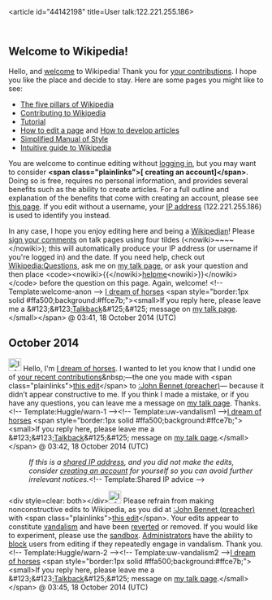 <article id="44142198" title=User talk:122.221.255.186>
	<talkpage id="44142198" title="User talk:122.221.255.186">
== Welcome to Wikipedia! ==

Hello, and [[Wikipedia:Introduction|welcome]] to Wikipedia! Thank you for [[Special:Contributions/122.221.255.186|your contributions]]. I hope you like the place and decide to stay. Here are some pages you might like to see:

* [[Wikipedia:Five pillars|The five pillars of Wikipedia]]
* [[Wikipedia:Contributing to Wikipedia|Contributing to Wikipedia]]
* [[Wikipedia:Tutorial|Tutorial]]
* [[Wikipedia:How to edit a page|How to edit a page]] and [[Wikipedia:Article development|How to develop articles]]
* [[Wikipedia:Simplified Manual of Style|Simplified Manual of Style]]
* [[Help:Wikipedia: The Missing Manual/Introduction|Intuitive guide to Wikipedia]]

You are welcome to continue editing without [[Special:Userlogin|logging in]], but you may want to consider '''&lt;span class=&quot;plainlinks&quot;&gt;[{{fullurl:Special:Userlogin|type=signup&amp;campaign=anonwelcometemplate}} creating an account]&lt;/span&gt;'''. Doing so is free, requires no personal information, and provides several benefits such as the ability to create articles. For a full outline and explanation of the benefits that come with creating an account, please see [[Wikipedia:Why create an account?|this page]]. If you edit without a username, your [[IP address]] (122.221.255.186) is used to identify you instead.

In any case, I hope you enjoy editing here and being a [[Wikipedia:Wikipedians|Wikipedian]]! Please [[Wikipedia:Signatures|sign your comments]] on talk pages using four tildes (&lt;nowiki&gt;~~~~&lt;/nowiki&gt;); this will automatically produce your IP address (or username if you're logged in) and the date. If you need help, check out [[Wikipedia:Questions]], ask me on [[User talk:I dream of horses|my talk page]], or ask your question and then place &lt;code&gt;&lt;nowiki&gt;{{&lt;/nowiki&gt;[[:Category:Wikipedians looking for help|helpme]]&lt;nowiki&gt;}}&lt;/nowiki&gt;&lt;/code&gt; before the question on this page. Again, welcome! &lt;!-- Template:welcome-anon --&gt; [[User:I dream of horses|I dream of horses]] &lt;span style=&quot;border:1px solid #ffa500;background:#ffce7b;&quot;&gt;&lt;small&gt;If you reply here, please leave me a &amp;#123;&amp;#123;[[Template:Talkback|Talkback]]&amp;#125;&amp;#125; message on [[User talk:I dream of horses|my talk page]].&lt;/small&gt;&lt;/span&gt; @  03:41, 18 October 2014 (UTC)

== October 2014 ==

[[File:Information.svg|25px|alt=Information icon]] Hello, I'm [[User:I dream of horses|I dream of horses]]. I wanted to let you know that I undid one of [[Special:Contributions/122.221.255.186|your recent contributions]]&amp;nbsp;—the one you made with &lt;span class=&quot;plainlinks&quot;&gt;[https://en.wikipedia.org/w/index.php?title=John%20Bennet%20%28preacher%29&amp;diff=630062507 this edit]&lt;/span&gt; to [[:John Bennet (preacher)]]— because it didn’t appear constructive to me. If you think I made a mistake, or if you have any questions, you can leave me a message on [[User_talk:I dream of horses|my talk page]]. Thanks. &lt;!-- Template:Huggle/warn-1 --&gt;&lt;!-- Template:uw-vandalism1 --&gt;[[User:I dream of horses|I dream of horses]] &lt;span style=&quot;border:1px solid #ffa500;background:#ffce7b;&quot;&gt;&lt;small&gt;If you reply here, please leave me a &amp;#123;&amp;#123;[[Template:Talkback|Talkback]]&amp;#125;&amp;#125; message on [[User talk:I dream of horses|my talk page]].&lt;/small&gt;&lt;/span&gt; @  03:42, 18 October 2014 (UTC)
:''If this is a [[Network address translation|shared IP address]], and you did not make the edits, consider [[Wikipedia:Why create an account?|creating an account]] for yourself so you can avoid further irrelevant notices.''&lt;!-- Template:Shared IP advice --&gt;

&lt;div style=clear: both&gt;&lt;/div&gt;[[File:Information orange.svg|25px|alt=Information icon]] Please refrain from making nonconstructive edits to Wikipedia, as you did at [[:John Bennet (preacher)]] with &lt;span class=&quot;plainlinks&quot;&gt;[https://en.wikipedia.org/w/index.php?title=John%20Bennet%20%28preacher%29&amp;diff=630062681 this edit]&lt;/span&gt;. Your edits appear to constitute [[Wikipedia:Vandalism|vandalism]] and have been [[Help:Reverting|reverted]] or removed. If you would like to experiment, please use the [[Wikipedia:Sandbox|sandbox]]. [[Wikipedia:Administrators|Administrators]] have the ability to [[WP:BLOCK|block]] users from editing if they repeatedly engage in vandalism. Thank you. &lt;!-- Template:Huggle/warn-2 --&gt;&lt;!-- Template:uw-vandalism2 --&gt;[[User:I dream of horses|I dream of horses]] &lt;span style=&quot;border:1px solid #ffa500;background:#ffce7b;&quot;&gt;&lt;small&gt;If you reply here, please leave me a &amp;#123;&amp;#123;[[Template:Talkback|Talkback]]&amp;#125;&amp;#125; message on [[User talk:I dream of horses|my talk page]].&lt;/small&gt;&lt;/span&gt; @  03:45, 18 October 2014 (UTC)
	</talkpage>
</article>